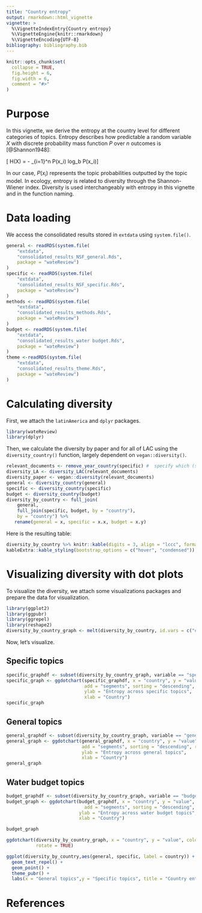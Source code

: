 ```yaml
---
title: "Country entropy"
output: rmarkdown::html_vignette
vignette: >
  %\VignetteIndexEntry{Country entropy}
  %\VignetteEngine{knitr::rmarkdown}
  %\VignetteEncoding{UTF-8}
bibliography: bibliography.bib
---
```



```r
knitr::opts_chunk$set(
  collapse = TRUE,
  fig.height = 6,
  fig.width = 6, 
  comment = "#>"
)
```


# Purpose

In this vignette, we derive the entropy at the country level for different categories of topics.
Entropy describes how predictable a random variable $X$ with discrete probability mass function $P$ over $n$ outcomes is [@Shannon1948]:

\[ H(X) = - \sum_{i=1}^n P(x_i) log_b P(x_i)\]

In our case, $P(x_i)$ represents the topic probabilities outputted by the topic model.
In ecology, entropy is related to diversity through the Shannon-Wiener index.
Diversity is used interchangeably with entropy in this vignette and in the function naming.

# Data loading

We access the consolidated results stored in `extdata` using `system.file()`.

```r
general <- readRDS(system.file(
    "extdata",
    "consolidated_results_NSF_general.Rds",
    package = "wateReview")
)
specific <- readRDS(system.file(
    "extdata",
    "consolidated_results_NSF_specific.Rds",
    package = "wateReview")
)
methods <- readRDS(system.file(
    "extdata",
    "consolidated_results_methods.Rds",
    package = "wateReview")
)
budget <- readRDS(system.file(
    "extdata",
    "consolidated_results_water budget.Rds",
    package = "wateReview")
)
theme <-readRDS(system.file(
    "extdata",
    "consolidated_results_theme.Rds",
    package = "wateReview")
)
```

# Calculating diversity

First, we attach the `latinAmerica` and `dplyr` packages.

```r
library(wateReview)
library(dplyr)
```

Then, we calculate the diversity by paper and for all of LAC using the `diversity_country()` function, largely dependent on `vegan::diversity()`.

```r
relevant_documents <- remove_year_country(specific) #  specify which (species group)
diversity_LA <- diversity_LAC(relevant_documents)
diversity_paper <- vegan::diversity(relevant_documents)
general <- diversity_country(general)
specific <- diversity_country(specific)
budget <- diversity_country(budget)
diversity_by_country <- full_join(
    general, 
    full_join(specific, budget, by = "country"), 
    by = "country") %>%
   rename(general = x, specific = x.x, budget = x.y)
```

Here is the resulting table:

```r
diversity_by_country %>% knitr::kable(digits = 3, align = "lccc", format = "html", caption = "Country entropy for general, specific and water budget topics") %>%
kableExtra::kable_styling(bootstrap_options = c("hover", "condensed"))
```

# Visualizing diversity with dot plots

To visualize the diversity, we attach some visualizations packages and prepare the data for visualization.

```r
library(ggplot2)
library(ggpubr)
library(ggrepel)
library(reshape2)
diversity_by_country_graph <- melt(diversity_by_country, id.vars = c("country"))
```

Now, let's visualize.

## Specific topics

```r
specific_graphdf <- subset(diversity_by_country_graph, variable == "specific")
specific_graph <- ggdotchart(specific_graphdf, x = "country", y = "value", #add color = cluster
                             add = "segments", sorting = "descending", rotate = TRUE, 
                             ylab = "Entropy across specific topics",
                             xlab = "Country")
specific_graph
```

## General topics

```r
general_graphdf <- subset(diversity_by_country_graph, variable == "general")
general_graph <- ggdotchart(general_graphdf, x = "country", y = "value", #add color = cluster
                            add = "segments", sorting = "descending", rotate = TRUE,
                            ylab = "Entropy across general topics",
                            xlab = "Country")
general_graph
```

## Water budget topics

```r
budget_graphdf <- subset(diversity_by_country_graph, variable == "budget")
budget_graph <- ggdotchart(budget_graphdf, x = "country", y = "value", #add color = cluster
                             add = "segments", sorting = "descending", rotate = TRUE,
                           ylab = "Entropy across water budget topics",
                           xlab = "Country")

budget_graph
```


```r
ggdotchart(diversity_by_country_graph, x = "country", y = "value", color = "variable",
           rotate = TRUE)

ggplot(diversity_by_country,aes(general, specific, label = country)) +
  geom_text_repel() +
  geom_point() +
  theme_pubr() +
  labs(x = "General topics",y = "Specific topics", title = "Country entropy")
```

# References